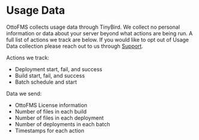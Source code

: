 # Usage Data

OttoFMS collects usage data through TinyBird. We collect no personal information or data about your server beyond what actions are being run. A full list of actions we track are below. If you would like to opt out of Usage Data collection please reach out to us through [Support](./support).

Actions we track:

- Deployment start, fail, and success
- Build start, fail, and success
- Batch schedule and start

Data we send:

- OttoFMS License information
- Number of files in each build
- Number of files in each deployment
- Number of deployments in each batch
- Timestamps for each action
